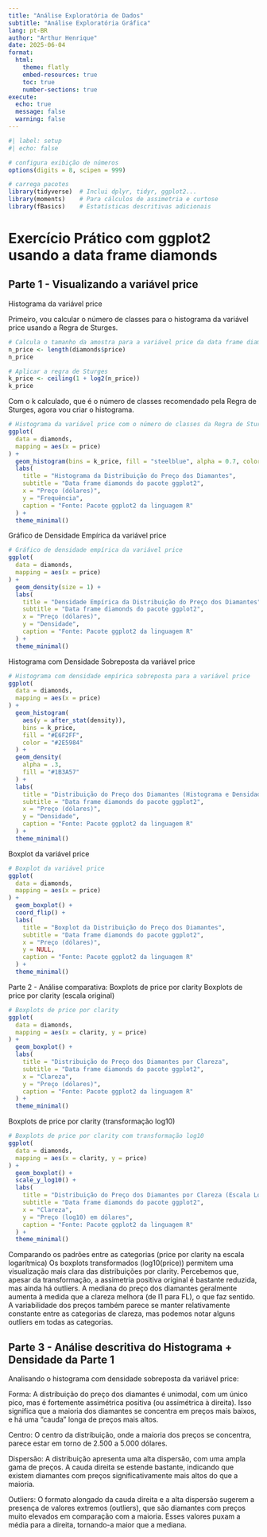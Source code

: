 ```yaml
---
title: "Análise Exploratória de Dados"
subtitle: "Análise Exploratória Gráfica"
lang: pt-BR
author: "Arthur Henrique"
date: 2025-06-04
format: 
  html:
    theme: flatly
    embed-resources: true
    toc: true
    number-sections: true
execute:
  echo: true
  message: false
  warning: false
---
```


```r
#| label: setup
#| echo: false

# configura exibição de números
options(digits = 8, scipen = 999)

# carrega pacotes
library(tidyverse)  # Inclui dplyr, tidyr, ggplot2...
library(moments)    # Para cálculos de assimetria e curtose
library(fBasics)    # Estatísticas descritivas adicionais
```
# Exercício Prático com ggplot2 usando a data frame diamonds

## Parte 1 - Visualizando a variável price

Histograma da variável price

Primeiro, vou calcular o número de classes para o histograma da variável price usando a Regra de Sturges.

```r
# Calcula o tamanho da amostra para a variável price da data frame diamonds
n_price <- length(diamonds$price)
n_price

# Aplicar a regra de Sturges
k_price <- ceiling(1 + log2(n_price))
k_price
```

Com o k calculado, que é o número de classes recomendado pela Regra de Sturges, agora vou criar o histograma.

```r
# Histograma da variável price com o número de classes da Regra de Sturges
ggplot(
  data = diamonds,
  mapping = aes(x = price)
) +
  geom_histogram(bins = k_price, fill = "steelblue", alpha = 0.7, color = "white") +
  labs(
    title = "Histograma da Distribuição do Preço dos Diamantes",
    subtitle = "Data frame diamonds do pacote ggplot2",
    x = "Preço (dólares)",
    y = "Frequência",
    caption = "Fonte: Pacote ggplot2 da linguagem R"
  ) +
  theme_minimal()
```

Gráfico de Densidade Empírica da variável price

```r
# Gráfico de densidade empírica da variável price
ggplot(
  data = diamonds,
  mapping = aes(x = price)
) +
  geom_density(size = 1) +
  labs(
    title = "Densidade Empírica da Distribuição do Preço dos Diamantes",
    subtitle = "Data frame diamonds do pacote ggplot2",
    x = "Preço (dólares)",
    y = "Densidade",
    caption = "Fonte: Pacote ggplot2 da linguagem R"
  ) +
  theme_minimal()
```

Histograma com Densidade Sobreposta da variável price

```r

# Histograma com densidade empírica sobreposta para a variável price
ggplot(
  data = diamonds,
  mapping = aes(x = price)
) +
  geom_histogram(
    aes(y = after_stat(density)),
    bins = k_price,
    fill = "#E6F2FF",
    color = "#2E5984"
  ) +
  geom_density(
    alpha = .3,
    fill = "#1B3A57"
  ) +
  labs(
    title = "Distribuição do Preço dos Diamantes (Histograma e Densidade)",
    subtitle = "Data frame diamonds do pacote ggplot2",
    x = "Preço (dólares)",
    y = "Densidade",
    caption = "Fonte: Pacote ggplot2 da linguagem R"
  ) +
  theme_minimal()

```

Boxplot da variável price

```r

# Boxplot da variável price
ggplot(
  data = diamonds,
  mapping = aes(x = price)
) +
  geom_boxplot() +
  coord_flip() +
  labs(
    title = "Boxplot da Distribuição do Preço dos Diamantes",
    subtitle = "Data frame diamonds do pacote ggplot2",
    x = "Preço (dólares)",
    y = NULL,
    caption = "Fonte: Pacote ggplot2 da linguagem R"
  ) +
  theme_minimal()

```

Parte 2 - Análise comparativa: Boxplots de price por clarity
Boxplots de price por clarity (escala original)

```r
# Boxplots de price por clarity
ggplot(
  data = diamonds,
  mapping = aes(x = clarity, y = price)
) +
  geom_boxplot() +
  labs(
    title = "Distribuição do Preço dos Diamantes por Clareza",
    subtitle = "Data frame diamonds do pacote ggplot2",
    x = "Clareza",
    y = "Preço (dólares)",
    caption = "Fonte: Pacote ggplot2 da linguagem R"
  ) +
  theme_minimal()
```

Boxplots de price por clarity (transformação log10)

```r
# Boxplots de price por clarity com transformação log10
ggplot(
  data = diamonds,
  mapping = aes(x = clarity, y = price)
) +
  geom_boxplot() +
  scale_y_log10() +
  labs(
    title = "Distribuição do Preço dos Diamantes por Clareza (Escala Logarítmica)",
    subtitle = "Data frame diamonds do pacote ggplot2",
    x = "Clareza",
    y = "Preço (log10) em dólares",
    caption = "Fonte: Pacote ggplot2 da linguagem R"
  ) +
  theme_minimal()

```


Comparando os padrões entre as categorias (price por clarity na escala logarítmica)
Os boxplots transformados (log10(price)) permitem uma visualização mais clara das distribuições por clarity. Percebemos que, apesar da transformação, a assimetria positiva original é bastante reduzida, mas ainda há outliers. A mediana do preço dos diamantes geralmente aumenta à medida que a clareza melhora (de I1 para FL), o que faz sentido. A variabilidade dos preços também parece se manter relativamente constante entre as categorias de clareza, mas podemos notar alguns outliers em todas as categorias.

## Parte 3 - Análise descritiva do Histograma + Densidade da Parte 1
Analisando o histograma com densidade sobreposta da variável price:

Forma: A distribuição do preço dos diamantes é unimodal, com um único pico, mas é fortemente assimétrica positiva (ou assimétrica à direita). Isso significa que a maioria dos diamantes se concentra em preços mais baixos, e há uma "cauda" longa de preços mais altos.

Centro: O centro da distribuição, onde a maioria dos preços se concentra, parece estar em torno de 2.500 a 5.000 dólares.

Dispersão: A distribuição apresenta uma alta dispersão, com uma ampla gama de preços. A cauda direita se estende bastante, indicando que existem diamantes com preços significativamente mais altos do que a maioria.

Outliers: O formato alongado da cauda direita e a alta dispersão sugerem a presença de valores extremos (outliers), que são diamantes com preços muito elevados em comparação com a maioria. Esses valores puxam a média para a direita, tornando-a maior que a mediana.